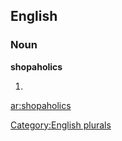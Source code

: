 
==English==

===Noun===
'''shopaholics'''

# {{plural of|[[shopaholic]]}}

[[Category:English plurals]]

[[ar:shopaholics]]